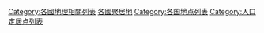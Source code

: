 {{Categories by country|nocat}}

[[Category:各國地理相關列表|Category:各國地理相關列表]]
[[Category:各國聚居地|]]
[[Category:各国地点列表|Category:各国地点列表]]
[[Category:人口定居点列表|Category:人口定居点列表]]